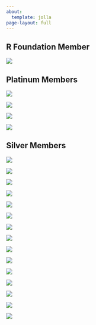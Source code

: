 ```yaml
---
about:
  template: jolla
page-layout: full
---
```

## R Foundation Member

<img src="https://www.r-consortium.org/wp-content/uploads/sites/13/2016/09/logo_rfoundation-300x184.png" />

## Platinum Members

<div class="platinum">
  <img class="platinum-img" src="https://www.r-consortium.org/wp-content/uploads/sites/13/2021/07/Biogen.svg" />


  <img class="platinum-img" src="https://www.r-consortium.org/wp-content/uploads/sites/13/2019/03/genentech-300x184.png" />


  <img  class="platinum-img" src="https://www.r-consortium.org/wp-content/uploads/sites/13/2016/09/logo_msft-300x184.png" />


  <img  class="platinum-img"src="https://www.r-consortium.org/wp-content/uploads/sites/13/2016/09/posit-logo-fullcolor-TM-1-300x78.png" />

</div>

## Silver Members

<div class="silver">
  <img class="silver-img" src="https://www.r-consortium.org/wp-content/uploads/sites/13/2022/01/american-statistical-association.svg" />


  <img class="silver-img" src="https://www.r-consortium.org/wp-content/uploads/sites/13/2016/09/Ascent_Horizontal.svg" />


  <img  class="silver-img" src="https://www.r-consortium.org/wp-content/uploads/sites/13/2016/09/logo_esri-300x184.png" />


  <img  class="silver-img"src="https://www.r-consortium.org/wp-content/uploads/sites/13/2016/09/logo_google-300x184.png" />

  <img class="silver-img" src="https://www.r-consortium.org/wp-content/uploads/sites/13/2020/12/GSK_logo_2022.svg-300x96.png" />


  <img class="silver-img" src="https://www.r-consortium.org/wp-content/uploads/sites/13/2020/10/image001-300x38.png" />


  <img  class="silver-img" src="https://www.r-consortium.org/wp-content/uploads/sites/13/2021/12/lander-analytics.svg" />


  <img  class="silver-img"src="https://www.r-consortium.org/wp-content/uploads/sites/13/2020/01/merck.svg" />

  <img  class="silver-img"src="/images/members/novartis.svg" />

  <img class="silver-img" src="https://www.r-consortium.org/wp-content/uploads/sites/13/2021/12/novo-nordisk.svg" />


  <img class="silver-img" src="https://www.r-consortium.org/wp-content/uploads/sites/13/2016/09/logo_oracle-300x184.png" />


  <img  class="silver-img" src="https://www.r-consortium.org/wp-content/uploads/sites/13/2022/04/Pfizer_Logo_Color_RGB.svg" />


  <img  class="silver-img"src="https://www.r-consortium.org/wp-content/uploads/sites/13/2016/09/procogia-horizontal-light-bg-300x71.png" />

  <img class="silver-img" src="https://www.r-consortium.org/wp-content/uploads/sites/13/2024/03/sanofi.svg" />


  <img class="silver-img" src="https://www.r-consortium.org/wp-content/uploads/sites/13/2021/12/Swiss_Re.svg" />

</div>
